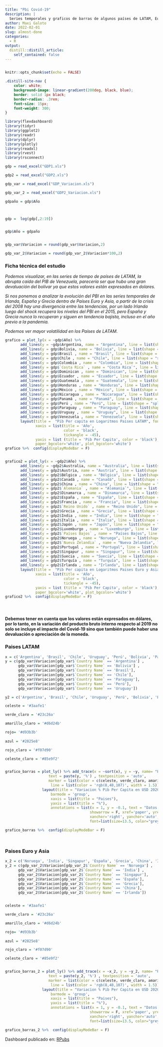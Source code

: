 ```yaml
---
title: "Pbi Covid-19"
description: |
  Series temporales y graficos de barras de algunos países de LATAM, Euro y Asia en el año pandemico.
author: Maxi Galoto
date: 2022-02-01
slug: almost-done
categories:
  - R
output:
  distill::distill_article:
    self_contained: false
---
```


<div>
<img src="https://hdwallpaperim.com/wp-content/uploads/2017/08/27/139372-world-God-748x421.jpg" alt="react" width="1" height="1" />
</div>


```r
knitr::opts_chunk$set(echo = FALSE)
```

```css
.distill-site-nav {
    color: white;
    background-image: linear-gradient(200deg, black, blue);
    border: solid 1px black;
    border-radius: .3rem;
    font-size: 15px;
    font-weight: 300;
}


```



```r

library(flexdashboard)
library(tidyr)
library(ggplot2)
library(readr)  
library(dplyr)  
library(plotly)
library(readxl)
library(rvest)
library(rsconnect)


```


```r



gdp = read_excel("GDP1.xls") 

gdp2 = read_excel("GDP2.xls") 

gdp_var = read_excel("GDP_Variacion.xls")

gdp_var_2 = read_excel("GDP2_Variacion.xls")

gdpaño = gdp$Año



gdp =  log(gdp[,2:19])


gdp$Año = gdpaño


gdp_var$Variacion = round(gdp_var$Variacion,2)

gdp_var_2$Variacion = round(gdp_var_2$Variacion*100,2)


```



### **Ficha técnica del estudio**

*Podemos visualizar, en las series de tiempo de países de LATAM, la abrupta caída del PIB de Venezuela, parecería ser que hubo una gran devaluación del bolívar ya que estos valores están expresados en dolares.*

*Si nos ponemos a analizar la evolución del PBI en las series temporales de Irlanda, España y Grecia dentro de Países Euro y Asia, a partir de la crisis del 2008 hay una divergencia entre las tendencias, por un lado Irlanda luego del shock recupera los niveles del PBI en el 2015, pero España y Grecia nunca lo recuperan y siguen en tendencia bajista, incluso en el año previo a la pandemia.*

*Podemos ver mayor volatilidad en los Países de LATAM.*



```r


grafico = plot_ly(x = ~gdp$Año) %>%
       add_lines(y = ~gdp$Argentina, name = "Argentina", line = list(shape = "spline")) %>%
       add_lines(y = gdp$Bolivia, name = "Bolivia", line = list(shape = "spline"), visible = 'legendonly') %>%
       add_lines(y = gdp$Brasil , name = "Brasil", line = list(shape = "spline")) %>%
       add_lines(y = gdp$Chile , name = "Chile", line = list(shape = "spline")) %>%
       add_lines(y = gdp$Colombia , name = "Colombia", line = list(shape = "spline"), visible = 'legendonly') %>%
       add_lines(y = gdp$`Costa Rica` , name = "Costa Rica`", line = list(shape = "spline"), visible = 'legendonly') %>%
       add_lines(y = gdp$Dominican , name = "Dominican", line = list(shape = "spline"), visible = 'legendonly') %>%
       add_lines(y = gdp$Ecuador , name = "Ecuador", line = list(shape = "spline"), visible = 'legendonly') %>%
       add_lines(y = gdp$Guatemala , name = "Guatemala", line = list(shape = "spline"), visible = 'legendonly') %>%
       add_lines(y = gdp$Honduras , name = "Honduras", line = list(shape = "spline"), visible = 'legendonly') %>%
       add_lines(y = gdp$México , name = "México", line = list(shape = "spline")) %>%
       add_lines(y = gdp$Nicaragua , name = "Nicaragua", line = list(shape = "spline"), visible = 'legendonly') %>%
       add_lines(y = gdp$Panamá , name = "Panamá", line = list(shape = "spline"), visible = 'legendonly') %>%
       add_lines(y = gdp$Perú , name = "Perú", line = list(shape = "spline")) %>%
       add_lines(y = gdp$Paraguay , name = "Paraguay", line = list(shape = "spline")) %>%
       add_lines(y = gdp$Uruguay , name = "Uruguay", line = list(shape = "spline")) %>%
       add_lines(y = gdp$Venezuela , name = "Venezuela", line = list(shape = "spline")) %>%
       layout(title =  "Pib Per capita en Logaritmos Paises LATAM", font = list(size = 12, color = 'black'), 
              xaxis = list(title = 'Año', 
                           color = 'black', 
                           tickangle = -45), 
              yaxis = list (title = 'Pib Per Capita', color = 'black'), 
              paper_bgcolor='white', plot_bgcolor='white')
grafico %>%  config(displayModeBar = F)



```





```r


grafico2 = plot_ly(x = ~gdp2$Año) %>%
       add_lines(y = ~gdp2$Australia, name = "Australia", line = list(shape = "spline")) %>%
       add_lines(y = gdp2$Austria, name = "Austria", line = list(shape = "spline"), visible = 'legendonly') %>%
       add_lines(y = gdp2$Bélgica , name = "Bélgica", line = list(shape = "spline"), visible = 'legendonly') %>%
       add_lines(y = gdp2$Canadá , name = "Canadá", line = list(shape = "spline")) %>%
       add_lines(y = gdp2$China , name = "China", line = list(shape = "spline"), visible = 'legendonly') %>%
       add_lines(y = gdp2$`Alemania` , name = "Alemania`", line = list(shape = "spline")) %>%
       add_lines(y = gdp2$Dinamarca , name = "Dinamarca", line = list(shape = "spline"), visible = 'legendonly') %>%
       add_lines(y = gdp2$España , name = "España", line = list(shape = "spline"), visible = 'legendonly') %>%
       add_lines(y = gdp2$Francia , name = "Francia", line = list(shape = "spline")) %>%
       add_lines(y = gdp2$`Reino Unido` , name = "Reino Unido", line = list(shape = "spline")) %>%
       add_lines(y = gdp2$Grecia , name = "Grecia", line = list(shape = "spline")) %>%
       add_lines(y = gdp2$India , name = "India", line = list(shape = "spline"), visible = 'legendonly') %>%
       add_lines(y = gdp2$Italia , name = "Italia", line = list(shape = "spline"), visible = 'legendonly') %>%
       add_lines(y = gdp2$Japón , name = "Japón", line = list(shape = "spline"), visible = 'legendonly') %>%
       add_lines(y = gdp2$Luxemburgo , name = "Luxemburgo", line = list(shape = "spline")) %>%
       add_lines(y = gdp2$`Países Bajos` , name = "Países Bajos", line = list(shape = "spline"), visible = 'legendonly') %>%
       add_lines(y = gdp2$Noruega , name = "Noruega", line = list(shape = "spline"), visible = 'legendonly') %>%
       add_lines(y = gdp2$`Nueva Zelandia` , name = "Nueva Zelandia", line = list(shape = "spline"), visible = 'legendonly') %>%
       add_lines(y = gdp2$Portugal , name = "Portugal", line = list(shape = "spline"), visible = 'legendonly') %>%
       add_lines(y = gdp2$Singapur , name = "Singapur", line = list(shape = "spline")) %>%
       add_lines(y = gdp2$Suecia , name = "Suecia", line = list(shape = "spline")) %>%
       add_lines(y = gdp2$Turquía , name = "Turquía", line = list(shape = "spline"), visible = 'legendonly') %>%
       add_lines(y = gdp2$Irlanda , name = "Irlanda", line = list(shape = "spline")) %>%
       layout(title =  "Pib Per capita en Logaritmos Paises Euro y Asia", font = list(size = 12, color = 'black'),
              xaxis = list(title = 'Año',
                           color = 'black',
                           tickangle = -45),
              yaxis = list (title = 'Pib Per Capita', color = 'black'),
              paper_bgcolor='white', plot_bgcolor='white')
grafico2 %>%  config(displayModeBar = F)





```


<b>Debemos tener en cuenta que los valores están expresados en dólares, por lo tanto, en la variación del producto bruto interno respecto al 2019 no solo se incluye el impacto del Covid-19 sino que también puede haber una devaluación o apreciación de la moneda.</b>



### **Paises LATAM**

```r



x = c('Argentina', 'Brasil', 'Chile', 'Uruguay', 'Perú', 'Bolivia', 'Paraguay')
y = c(gdp_var$Variacion[gdp_var$`Country Name` == 'Argentina'] , 
      gdp_var$Variacion[gdp_var$`Country Name` == 'Bolivia'] ,
      gdp_var$Variacion[gdp_var$`Country Name` == 'Brasil'],
      gdp_var$Variacion[gdp_var$`Country Name` == 'Chile'],
      gdp_var$Variacion[gdp_var$`Country Name` == 'Paraguay'],
      gdp_var$Variacion[gdp_var$`Country Name` == 'Perú'],
      gdp_var$Variacion[gdp_var$`Country Name` == 'Uruguay'])

y2 = c('Argentina', 'Brasil', 'Chile', 'Uruguay', 'Perú', 'Bolivia', 'Paraguay')

celeste = '#3aafe1'

verde_claro = '#23c26a'

amarillo_claro = '#d6d24b'

rojo= '#d93b3b'
  
azul = '#2825e8'

rojo_claro = '#f07d90'

celeste_claro = '#85e9f2'


grafico_barras = plot_ly() %>% add_trace(x = ~sort(x), y = ~y, name= "Paises", type = 'bar',
                    text = paste(y, '%') , textposition = 'auto',
                    marker = list(color = c(celeste, verde_claro, amarillo_claro,rojo,azul,rojo_claro,celeste_claro),
                     line = list(color = 'rgb(8,48,107)', width = 1.5))) %>% 
                 layout(title = "Variacion % Pib Per Capita en USD 2020",
                     barmode = 'group', 
                     xaxis = list(title = "Paises"),
                     yaxis = list(title = "%"),
                     annotations = list(x = 1, y = -0.1, text = "Datos del Banco Mundial a dolar oficial", 
                                       showarrow = F, xref='paper', yref='paper', 
                                       xanchor='right', yanchor='auto', xshift=0, yshift=0,
                                       font=list(size=13.5, color="grey")))

grafico_barras %>%  config(displayModeBar = F)




```



### **Paises Euro y Asia** 



```r



x_2 = c('Noruega', 'India', 'Singapur', 'España', 'Grecia', 'China', 'Irlanda')
y_2 = c(gdp_var_2$Variacion[gdp_var_2$`Country Name` == 'Noruega'] , 
      gdp_var_2$Variacion[gdp_var_2$`Country Name` == 'India'] ,
      gdp_var_2$Variacion[gdp_var_2$`Country Name` == 'Singapur'],
      gdp_var_2$Variacion[gdp_var_2$`Country Name` == 'España'],
      gdp_var_2$Variacion[gdp_var_2$`Country Name` == 'Grecia'],
      gdp_var_2$Variacion[gdp_var_2$`Country Name` == 'China'],
      gdp_var_2$Variacion[gdp_var_2$`Country Name` == 'Irlanda'])


celeste = '#3aafe1'

verde_claro = '#23c26a'

amarillo_claro = '#d6d24b'

rojo= '#d93b3b'
  
azul = '#2825e8'

rojo_claro = '#f07d90'

celeste_claro = '#85e9f2'


grafico_barras_2 = plot_ly() %>% add_trace(x = ~x_2, y = ~y_2, name= "Paises", type = 'bar',
                    text = paste(y_2, '%') , textposition = 'auto',
                    marker = list(color = c(celeste, verde_claro, amarillo_claro,rojo,azul,rojo_claro,celeste_claro),
                     line = list(color = 'rgb(8,48,107)', width = 1.5))) %>% 
                 layout(title = "Variacion % Pib Per Capita en USD 2020",
                     barmode = 'group', 
                     xaxis = list(title = "Paises"),
                     yaxis = list(title = "%"),
                     annotations = list(x = 1, y = -0.1, text = "Datos del Banco Mundial a dolar oficial", 
                                       showarrow = F, xref='paper', yref='paper', 
                                       xanchor='right', yanchor='auto', xshift=0, yshift=0,
                                       font=list(size=13.5, color="grey")))

grafico_barras_2 %>%  config(displayModeBar = F)

```



Dashboard publicado en: [RPubs](https://rpubs.com/MGaloto/PBI_Logs)

